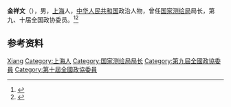 '''金祥文'''（{{bd|1939年10月|}}），男，[[上海|上海]]人，[[中华人民共和国|中华人民共和国]]政治人物，曾任[[国家测绘局|国家测绘局]]局长，第九、十届全国政协委员。<ref>{{Cite book|title=中华人民共和国职官志|author=何虎生, 李耀东, 向常福主编|publisher=中国社会出版社|year=2003|isbn=9787800883934|location=北京|pages=}}</ref><ref>{{cite book|title=中囯人名大辞典·现任党政军领导人物卷|author=廖盖隆等编|year=1990|publisher=上海辞书出版社|location=上海|page=}}</ref>

== 参考资料 ==
{{reflist}}

{{Authority control}}
{{DEFAULTSORT:Jin金}}
[[Category:金姓|Xiang]]
[[Category:上海人|Category:上海人]]
[[Category:国家测绘局局长|Category:国家测绘局局长]]
[[Category:第九屆全國政協委員|Category:第九屆全國政協委員]]
[[Category:第十屆全國政協委員|Category:第十屆全國政協委員]]

{{中国人物小作品}}